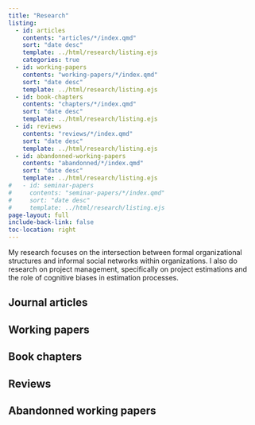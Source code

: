 ```yaml
--- 
title: "Research"
listing:
  - id: articles
    contents: "articles/*/index.qmd"
    sort: "date desc"
    template: ../html/research/listing.ejs
    categories: true
  - id: working-papers
    contents: "working-papers/*/index.qmd"
    sort: "date desc"
    template: ../html/research/listing.ejs
  - id: book-chapters
    contents: "chapters/*/index.qmd"
    sort: "date desc"
    template: ../html/research/listing.ejs
  - id: reviews
    contents: "reviews/*/index.qmd"
    sort: "date desc"
    template: ../html/research/listing.ejs
  - id: abandonned-working-papers
    contents: "abandonned/*/index.qmd"
    sort: "date desc"
    template: ../html/research/listing.ejs
#   - id: seminar-papers
#     contents: "seminar-papers/*/index.qmd"
#     sort: "date desc"
#     template: ../html/research/listing.ejs
page-layout: full
include-back-link: false
toc-location: right
---
```


My research focuses on the intersection between formal organizational structures and informal social networks within organizations. 
I also do research on project management, specifically on project estimations and the role of cognitive biases in estimation processes.




## Journal articles

:::{#articles}
:::


## Working papers

:::{#working-papers}
:::


## Book chapters

:::{#book-chapters}
:::


## Reviews

:::{#reviews}
:::


## Abandonned working papers

:::{#abandonned}
:::



